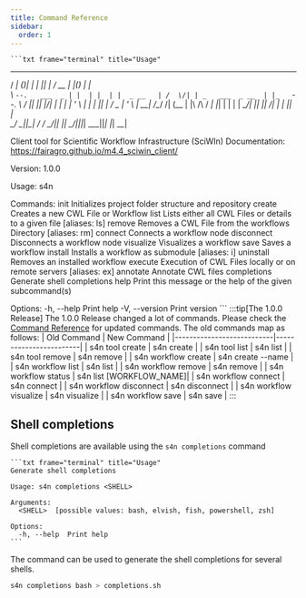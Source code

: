 ```yaml
--- 
title: Command Reference
sidebar:
  order: 1
---
```


    ```txt frame="terminal" title="Usage"
   _____        _  _    _  _____         _____  _  _               _   
  /  ___|      (_)| |  | ||_   _|       /  __ \| |(_)             | |   
  \ `--.   ___  _ | |  | |  | |  _ __   | /  \/| | _   ___  _ __  | |_  
   `--. \ / __|| || |/\| |  | | | '_ \  | |    | || | / _ \| '_ \ | __|
  /\__/ /| (__ | |\  /\  / _| |_| | | | | \__/\| || ||  __/| | | || |_  
  \____/  \___||_| \/  \/  \___/|_| |_|  \____/|_||_| \___||_| |_| \__|

  Client tool for Scientific Workflow Infrastructure (SciWIn)
  Documentation: https://fairagro.github.io/m4.4_sciwin_client/

  Version: 1.0.0

  Usage: s4n <COMMAND>

  Commands:
    init         Initializes project folder structure and repository
    create       Creates a new CWL File or Workflow
    list         Lists either all CWL Files or details to a given file [aliases: ls]
    remove       Removes a CWL File from the workflows Directory [aliases: rm]
    connect      Connects a workflow node
    disconnect   Disconnects a workflow node
    visualize    Visualizes a workflow
    save         Saves a workflow
    install      Installs a workflow as submodule [aliases: i]
    uninstall    Removes an installed workflow
    execute      Execution of CWL Files locally or on remote servers [aliases: ex]
    annotate     Annotate CWL files
    completions  Generate shell completions
    help         Print this message or the help of the given subcommand(s)

  Options:
    -h, --help     Print help
    -V, --version  Print version
    ```
:::tip[The 1.0.0 Release]
  The 1.0.0 Release changed a lot of commands. Please check the [Command Reference](../reference) for updated commands.
  The old commands map as follows:
  | Old Command               | New Command            |
  |---------------------------|------------------------|
  | s4n tool create           | s4n create             |
  | s4n tool list             | s4n list               |
  | s4n tool remove           | s4n remove             |
  | s4n workflow create       | s4n create --name      |
  | s4n workflow list         | s4n list               |
  | s4n workflow remove       | s4n remove             |
  | s4n workflow status       | s4n list [WORKFLOW_NAME]|
  | s4n workflow connect      | s4n connect            |
  | s4n workflow disconnect   | s4n disconnect         |
  | s4n workflow visualize    | s4n visualize          |
  | s4n workflow save         | s4n save               |
:::


## Shell completions
Shell completions are available using the `s4n completions` command

    ```txt frame="terminal" title="Usage"
    Generate shell completions

    Usage: s4n completions <SHELL>

    Arguments:
      <SHELL>  [possible values: bash, elvish, fish, powershell, zsh]

    Options:
      -h, --help  Print help
    ```
The command can be used to generate the shell completions for several shells.
```bash
s4n completions bash > completions.sh
```
